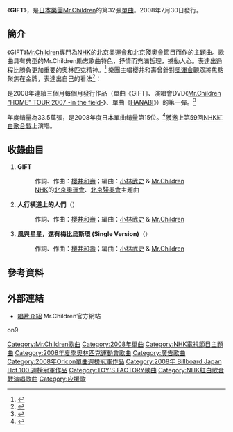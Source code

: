 {{Infobox Single 
| Name           = GIFT
| Artist         = [[Mr.Children|Mr.Children]]
| Album          = [[SUPERMARKET_FANTASY|SUPERMARKET FANTASY]]
| A-side         = 
| B-side         = 
| Released       = 2008年7月30日
| Format         = [[單曲|單曲CD]]
| Recorded       = 
| Genre          = [[J-POP|J-POP]]
| Length         = 14分32秒
| Label          = [[TOY'S_FACTORY|TOY'S FACTORY]]
| Writer         = [[櫻井和壽|櫻井和壽]]
| Producer       = [[小林武史|小林武史]]
| Certification  = 白金（[[日本唱片協會|日本唱片協會]]）
| Chart position = * 週間最高排行第1位（[[Oricon|Oricon]]）
* 2008年8月度月間排行第2位（[[Oricon|Oricon]]）
* 2008年度年間排行第15位（[[Oricon|Oricon]]）
| Last single    = [[啟程之歌|啟程之歌]]<br />（2007年）
| This single    = '''GIFT'''<br />（2008年）
| Next single    = [[HANABI_(Mr.Children單曲)|HANABI]]<br />（2008年）
}}
《'''GIFT'''》，是[[日本|日本]][[樂團|樂團]][[Mr.Children|Mr.Children]]的第32張[[單曲|單曲]]。2008年7月30日發行。

==簡介==
《GIFT》[[Mr.Children|Mr.Children]]專門為[[日本放送協會|NHK]]的[[2008年夏季奧林匹克運動會|北京奧運會]]和[[2008年夏季殘奧會|北京殘奧會]]節目而作的[[主題曲|主題曲]]。歌曲具有典型的Mr.Children勵志歌曲特色，抒情而充滿哲理，撼動人心。表達出過程比勝負更加重要的奧林匹克精神。<ref>{{Cite web |url=http://m2.21cn.com/news/rihan/2008/08/04/5024019.shtml |title=Mr.Children歌唱奥运精神 下半年推出演唱会DVD |accessdate=2010-06-07 |archive-date=2016-03-04 |archive-url=https://web.archive.org/web/20160304130031/http://m2.21cn.com/news/rihan/2008/08/04/5024019.shtml |dead-url=no }}</ref>
樂團主唱櫻井和壽曾針對[[奧運會|奧運會]]觀眾將焦點聚焦在金牌，表達出自己的看法<ref>{{Cite web |url=http://2008.163.com/08/0611/09/4E58JBDM00742437.html |title=Mr.Children披露奥运主题曲《Gift》 |accessdate=2010-06-07 |archive-date=2019-02-16 |archive-url=https://web.archive.org/web/20190216044549/http://2008.163.com/08/0611/09/4E58JBDM00742437.html |dead-url=no }}</ref>：

{{cquote|與金銀銅的勝利者相比起來，一定會有更有價值的光輝存在的。即使得不到勝利的人，或是在沒有勝負之分的日常中努力生活的人，也一定能發放不輸給獎牌的光芒。}}

是2008年連續三個月每個月發行作品（單曲《GIFT》、演唱會DVD《[[Mr.Children_"HOME"_TOUR_2007_-in_the_field-|Mr.Children "HOME" TOUR 2007 -in the field-]]》、單曲《[[HANABI_(Mr.Children單曲)|HANABI]]》）的第一彈。<ref>{{Cite web |url=http://www.oricon.co.jp/music/special/080827_01.html |script-title=ja:Mr.Children『3ヶ月連続リリース第3弾はドラマ『コード・ブルー -ドクターヘリ緊急救命-』の主題歌』 |accessdate=2010-06-07 |archive-date=2010-06-01 |archive-url=https://web.archive.org/web/20100601002825/http://www.oricon.co.jp/music/special/080827_01.html |dead-url=no }}</ref>

年度銷量為33.5萬張，是2008年度日本單曲銷量第15位。<ref>{{Cite web |url=http://www.musictvprogram.com/corner-ranking-2008.html |script-title=ja:2008年間シングルランキング TOP100 |access-date=2010-06-07 |archive-url=https://web.archive.org/web/20101225010313/http://www.musictvprogram.com/corner-ranking-2008.html |archive-date=2010-12-25 |dead-url=yes }}</ref>獲邀上[[第59回NHK紅白歌合戰|第59回NHK紅白歌合戰]]上演唱。

==收錄曲目==
# '''GIFT'''
#:作詞、作曲：[[櫻井和壽|櫻井和壽]]；編曲：[[小林武史|小林武史]] & [[Mr.Children|Mr.Children]]
#:[[日本放送協會|NHK]]的[[2008年夏季奧林匹克運動會|北京奧運會]]、[[2008年夏季殘奧會|北京殘奧會]]主題曲
# '''人行橫道上的人們'''（{{lang|ja|横断歩道を渡る人たち}}）
#:作詞、作曲：[[櫻井和壽|櫻井和壽]]；編曲：[[小林武史|小林武史]] & [[Mr.Children|Mr.Children]]
# '''風與星星，還有梅比烏斯環 (Single Version)'''（{{lang|ja|風と星とメビウスの輪 (Single Version)}}）
#:作詞、作曲：[[櫻井和壽|櫻井和壽]]；編曲：[[小林武史|小林武史]] & [[Mr.Children|Mr.Children]]

== 參考資料 ==
{{reflist}}

==外部連結==
*[http://www.mrchildren.jp/disco/single/single32.html 唱片介紹]{{Wayback|url=http://www.mrchildren.jp/disco/single/single32.html |date=20101224094440 }} Mr.Children官方網站

{{Mr.Children}}
{{Oricon單曲週榜冠軍 (2008年)|2008年8月11日}}
{{Billboard JAPAN Hot 100 週榜冠軍 (2008年)|2008年8月11日}}

{{DEFAULTSORT:Gift}}
[[Category:Mr.Children歌曲|Category:Mr.Children歌曲]]
[[Category:2008年單曲|Category:2008年單曲]]
[[Category:NHK電視節目主題曲|Category:NHK電視節目主題曲]]
[[Category:2008年夏季奧林匹克運動會歌曲|Category:2008年夏季奧林匹克運動會歌曲]]
[[Category:廣告歌曲|Category:廣告歌曲]]
[[Category:2008年Oricon單曲週榜冠軍作品|Category:2008年Oricon單曲週榜冠軍作品]]
[[Category:2008年_Billboard_Japan_Hot_100_週榜冠軍作品|Category:2008年 Billboard Japan Hot 100 週榜冠軍作品]]
[[Category:TOY'S_FACTORY歌曲|Category:TOY'S FACTORY歌曲]]
[[Category:NHK紅白歌合戰演唱歌曲|Category:NHK紅白歌合戰演唱歌曲]]
[[Category:应援歌|Category:应援歌]]
on9